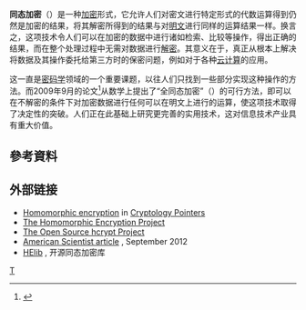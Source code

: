 {{noteTA
|G1=IT
}}
'''同态加密'''（{{lang-en|'''Homomorphic encryption'''}}）是一种[[加密|加密]]形式，它允许人们对密文进行特定形式的代数运算得到仍然是加密的结果，将其解密所得到的结果与对[[明文|明文]]进行同样的运算结果一样。换言之，这项技术令人们可以在加密的数据中进行诸如检索、比较等操作，得出正确的结果，而在整个处理过程中无需对数据进行[[解密|解密]]。其意义在于，真正从根本上解决将数据及其操作委托给第三方时的保密问题，例如对于各种[[云计算|云计算]]的应用。

这一直是[[密码学|密码学]]领域的一个重要课题，以往人们只找到一些部分实现这种操作的方法。而2009年9月{{link-en|克雷格·金特里|Craig Gentry (computer scientist)}}的论文<ref>{{Cite paper |author=Craig Gentry. |url=https://www.cs.cmu.edu/~odonnell/hits09/gentry-homomorphic-encryption.pdf |title=Fully Homomorphic Encryption Using Ideal Lattices |journal=ACM Symposium on Theory of Computing (STOC) |volume=41 |year=2009 |access-date=2016-04-01 |archive-date=2020-08-30 |archive-url=https://web.archive.org/web/20200830175259/https://www.cs.cmu.edu/~odonnell/hits09/gentry-homomorphic-encryption.pdf |dead-url=no }}</ref>从数学上提出了“全同态加密”（{{lang-en|Fully homomorphic encryption}}）的可行方法，即可以在不解密的条件下对加密数据进行任何可以在明文上进行的运算，使这项技术取得了决定性的突破。人们正在此基础上研究更完善的实用技术，这对信息技术产业具有重大价值。

==參考資料==
{{Reflist|2}}

==外部链接==
*[https://web.archive.org/web/20130704120108/http://www.cs.ut.ee/~lipmaa/crypto/link/public/homomorphic.php Homomorphic encryption] in [https://web.archive.org/web/20081221121411/http://research.cyber.ee/~lipmaa/crypto/ Cryptology Pointers]
*[http://code.google.com/p/thep/ The Homomorphic Encryption Project]{{Wayback|url=http://code.google.com/p/thep/ |date=20120629053356 }}
*[https://web.archive.org/web/20131006160309/https://hcrypt.com/ The Open Source hcrypt Project]
*[http://www.americanscientist.org/issues/pub/2012/5/alice-and-bob-in-cipherspace American Scientist article] {{Wayback|url=http://www.americanscientist.org/issues/pub/2012/5/alice-and-bob-in-cipherspace |date=20161202192431 }}, September 2012
*[http://github.com/shaih/HElib HElib] {{Wayback|url=http://github.com/shaih/HElib |date=20201231031933 }}, 开源同态加密库

{{密碼學小作品}}

[[Category:密碼原語|T]]